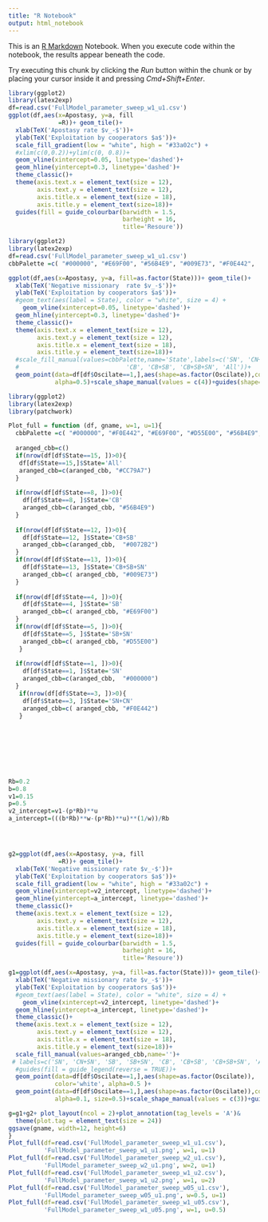 ```yaml
---
title: "R Notebook"
output: html_notebook
---
```


This is an [R Markdown](http://rmarkdown.rstudio.com) Notebook. When you execute code within the notebook, the results appear beneath the code. 

Try executing this chunk by clicking the *Run* button within the chunk or by placing your cursor inside it and pressing *Cmd+Shift+Enter*. 

```r
library(ggplot2)
library(latex2exp)
df=read.csv('FullModel_parameter_sweep_w1_u1.csv')
ggplot(df,aes(x=Apostasy, y=a, fill
              =R))+ geom_tile()+
  xlab(TeX('Apostasy rate $v_-$'))+
  ylab(TeX('Exploitation by cooperators $a$'))+
  scale_fill_gradient(low = "white", high = "#33a02c") +
  #xlim(c(0,0.2))+ylim(c(0, 0.8))+
  geom_vline(xintercept=0.05, linetype='dashed')+
  geom_hline(yintercept=0.3, linetype='dashed')+
  theme_classic()+
  theme(axis.text.x = element_text(size = 12),
        axis.text.y = element_text(size = 12),
        axis.title.x = element_text(size = 18),
        axis.title.y = element_text(size=18))+
  guides(fill = guide_colourbar(barwidth = 1.5,
                                barheight = 16,
                                title='Resoure'))
```


```r
library(ggplot2)
library(latex2exp)
df=read.csv('FullModel_parameter_sweep_w1_u1.csv')
cbbPalette =c( "#000000", "#E69F00", "#56B4E9", "#009E73", "#F0E442",  "#CC79A7", "#0072B2", "#D55E00")

ggplot(df,aes(x=Apostasy, y=a, fill=as.factor(State)))+ geom_tile()+
  xlab(TeX('Negative missionary  rate $v_-$'))+
  ylab(TeX('Exploitation by cooperators $a$'))+
  #geom_text(aes(label = State), color = "white", size = 4) +
    geom_vline(xintercept=0.05, linetype='dashed')+
  geom_hline(yintercept=0.3, linetype='dashed')+
  theme_classic()+
  theme(axis.text.x = element_text(size = 12),
        axis.text.y = element_text(size = 12),
        axis.title.x = element_text(size = 18),
        axis.title.y = element_text(size=18))+
  #scale_fill_manual(values=cbbPalette,name='State',labels=c('SN', 'CN+SN', 'SB', 'SB+SN',
  #                              'CB', 'CB+SB', 'CB+SB+SN', 'All'))+
  geom_point(data=df[df$Oscilate==1,],aes(shape=as.factor(Oscilate)),color='white',
             alpha=0.5)+scale_shape_manual(values = c(4))+guides(shape='none')
```

```r
library(ggplot2)
library(latex2exp)
library(patchwork)

Plot_full = function (df, gname, w=1, u=1){
  cbbPalette =c( "#000000", "#F0E442", "#E69F00", "#D55E00", "#56B4E9", "#0072B2","#009E73", "#CC79A7")
　
  aranged_cbb=c()
  if(nrow(df[df$State==15, ])>0){
   df[df$State==15,]$State='All'
   aranged_cbb=c(aranged_cbb, "#CC79A7")
  }
  
  if(nrow(df[df$State==8, ])>0){
    df[df$State==8, ]$State='CB'
    aranged_cbb=c(aranged_cbb, "#56B4E9")
  }
  
  if(nrow(df[df$State==12, ])>0){
    df[df$State==12, ]$State='CB+SB'
    aranged_cbb=c(aranged_cbb,  "#0072B2")
  }
  if(nrow(df[df$State==13, ])>0){
    df[df$State==13, ]$State='CB+SB+SN'
    aranged_cbb=c( aranged_cbb, "#009E73")
  }
  
  if(nrow(df[df$State==4, ])>0){
    df[df$State==4, ]$State='SB'
    aranged_cbb=c( aranged_cbb, "#E69F00")
  }
  if(nrow(df[df$State==5, ])>0){
    df[df$State==5, ]$State='SB+SN'
    aranged_cbb=c( aranged_cbb, "#D55E00")
   }
    
  if(nrow(df[df$State==1, ])>0){
    df[df$State==1, ]$State='SN'
    aranged_cbb=c(aranged_cbb,  "#000000")
  }
   if(nrow(df[df$State==3, ])>0){
    df[df$State==3, ]$State='SN+CN'
    aranged_cbb=c( aranged_cbb, "#F0E442")
   }
   

  
  
  
  


Rb=0.2
b=0.8
v1=0.15
p=0.5
v2_intercept=v1-(p*Rb)**u
a_intercept=(((b*Rb)**w-(p*Rb)**u)**(1/w))/Rb




g2=ggplot(df,aes(x=Apostasy, y=a, fill
              =R))+ geom_tile()+
  xlab(TeX('Negative missionary rate $v_-$'))+
  ylab(TeX('Exploitation by cooperators $a$'))+
  scale_fill_gradient(low = "white", high = "#33a02c") +
  geom_vline(xintercept=v2_intercept, linetype='dashed')+
  geom_hline(yintercept=a_intercept, linetype='dashed')+
  theme_classic()+
  theme(axis.text.x = element_text(size = 12),
        axis.text.y = element_text(size = 12),
        axis.title.x = element_text(size = 18),
        axis.title.y = element_text(size=18))+
  guides(fill = guide_colourbar(barwidth = 1.5,
                                barheight = 16,
                                title='Resoure'))

g1=ggplot(df,aes(x=Apostasy, y=a, fill=as.factor(State)))+ geom_tile()+
  xlab(TeX('Negative missionary rate $v_-$'))+
  ylab(TeX('Exploitation by cooperators $a$'))+
  #geom_text(aes(label = State), color = "white", size = 4) +
    geom_vline(xintercept=v2_intercept, linetype='dashed')+
  geom_hline(yintercept=a_intercept, linetype='dashed')+
  theme_classic()+
  theme(axis.text.x = element_text(size = 12),
        axis.text.y = element_text(size = 12),
        axis.title.x = element_text(size = 18),
        axis.title.y = element_text(size=18))+
  scale_fill_manual(values=aranged_cbb,name='')+
 # labels=c('SN', 'CN+SN', 'SB', 'SB+SN', 'CB', 'CB+SB', 'CB+SB+SN', 'All'))+
  #guides(fill = guide_legend(reverse = TRUE))+
  geom_point(data=df[df$Oscilate==1,],aes(shape=as.factor(Oscilate)),
             color='white', alpha=0.5 )+
  geom_point(data=df[df$Oscilate==1,],aes(shape=as.factor(Oscilate)),color='white',
             alpha=0.1, size=0.5)+scale_shape_manual(values = c(3))+guides(shape='none')

g=g1+g2+ plot_layout(ncol = 2)+plot_annotation(tag_levels = 'A')& 
  theme(plot.tag = element_text(size = 24))
ggsave(gname, width=12, height=6)
}
Plot_full(df=read.csv('FullModel_parameter_sweep_w1_u1.csv'), 
          'FullModel_parameter_sweep_w1_u1.png', w=1, u=1)
Plot_full(df=read.csv('FullModel_parameter_sweep_w2_u1.csv'),
          'FullModel_parameter_sweep_w2_u1.png', w=2, u=1)
Plot_full(df=read.csv('FullModel_parameter_sweep_w1_u2.csv'), 
          'FullModel_parameter_sweep_w1_u2.png', w=1, u=2)
Plot_full(df=read.csv('FullModel_parameter_sweep_w05_u1.csv'),
          'FullModel_parameter_sweep_w05_u1.png', w=0.5, u=1)
Plot_full(df=read.csv('FullModel_parameter_sweep_w1_u05.csv'),
          'FullModel_parameter_sweep_w1_u05.png', w=1, u=0.5)
```
